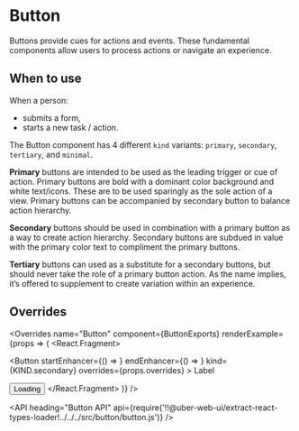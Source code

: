 <!--
Copyright (c) 2018-2019 Uber Technologies, Inc.

This source code is licensed under the MIT license found in the
LICENSE file in the root directory of this source tree.
-->





# Button

Buttons provide cues for actions and events. These fundamental components allow users to process actions or navigate an experience.

## When to use

When a person:

- submits a form,
- starts a new task / action.

The Button component has 4 different `kind` variants: `primary`, `secondary`, `tertiary`, and `minimal`.

**Primary** buttons are intended to be used as the leading trigger or cue of action. Primary buttons are
bold with a dominant color background and white text/icons. These are to be used sparingly as the
sole action of a view. Primary buttons can be accompanied by secondary button to balance action hierarchy.

**Secondary** buttons should be used in combination with a primary button as a way to create action hierarchy.
Secondary buttons are subdued in value with the primary color text to compliment the primary buttons.

**Tertiary** buttons can used as a substitute for a secondary buttons, but should never take the role of a
primary button action. As the name implies, it’s offered to supplement to create variation within an experience.

<Example title="Button kinds" path="button/basic.js">
  <BasicButton />
</Example>

<Example title="Button states" path="button/states.js">
  <States />
</Example>

<Example title="Button sizes" path="button/basic-compact.js">
  <BasicButtonCompact />
</Example>

<Example title="Button with enhancers" path="button/with-enhancers.js">
  <WithEnhancer />
</Example>

<Example title="Button shapes" path="button/shapes.js">
  <Shapes />
</Example>

<Example title="Button dropdown" path="button/dropdown.js">
  <Dropdown />
</Example>

<Example title="Button as an Anchor" path="button/as-an-anchor.js">
  <ButtonAsAnAnchor />
</Example>

## Overrides

<Overrides
  name="Button"
  component={ButtonExports}
  renderExample={props => (
    <React.Fragment>
      <p>
        <Button
          startEnhancer={() => <ArrowRight size={24} />}
          endEnhancer={() => <Upload size={24} />}
          kind={KIND.secondary}
          overrides={props.overrides}
        >
          Label
        </Button>
      </p>
      <Button isLoading kind={KIND.secondary} overrides={props.overrides}>
        Loading
      </Button>
    </React.Fragment>
  )}
/>

<API
  heading="Button API"
  api={require('!!@uber-web-ui/extract-react-types-loader!../../../src/button/button.js')}
/>
